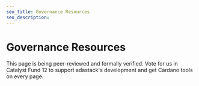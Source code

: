 ```yaml
---
seo_title: Governance Resources
seo_description:
---
```


# Governance Resources

This page is being peer-reviewed and formally verified. Vote for us in Catalyst Fund 12 to support adastack's development and get Cardano tools on every page.
